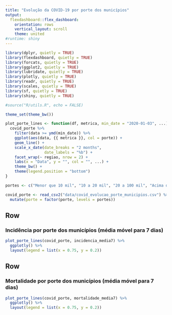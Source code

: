 ```yaml
---
title: "Evolução da COVID-19 por porte dos municípios"
output:
  flexdashboard::flex_dashboard:
    orientation: rows
    vertical_layout: scroll
    theme: united
#runtime: shiny
---
```


<style type="text/css">
.chart-title {
   font-size: 16px;
   font-weight: bold;
}

.value-box .caption {
    font-size: 16px;
}
</style>

```r
library(dplyr, quietly = TRUE)
library(flexdashboard, quietly = TRUE)
library(forcats, quietly = TRUE)
library(ggplot2, quietly = TRUE)
library(lubridate, quietly = TRUE)
library(plotly, quietly = TRUE)
library(readr, quietly = TRUE)
library(scales, quietly = TRUE)
library(sf, quietly = TRUE)
library(shiny, quietly = TRUE)

#source("R/utils.R", echo = FALSE)

theme_set(theme_bw())

plot_porte_lines <- function(df, metrica, min_date = "2020-01-03", ...) {
  covid_porte %>%
    filter(data >= ymd(min_date)) %>%
    ggplot(aes(data, {{ metrica }}, col = porte)) +
    geom_line() +
    scale_x_date(date_breaks = "2 months",
                 date_labels = "%b") +
    facet_wrap(~ regiao, nrow = 2) +
    labs(x = "Data", y = "", col = "", ...) +
    theme_bw() +
    theme(legend.position = "bottom")
}

portes <- c("Menor que 10 mil", "10 a 20 mil", "20 a 100 mil", "Acima de 100 mil")

covid_porte <- read_csv2("data/covid_evolucao_porte_municipios.csv") %>%
  mutate(porte = factor(porte, levels = portes))
```

Row
-----------------------------------------------------------------------

### Incidência por porte dos municípios (média móvel para 7 dias)

```r
plot_porte_lines(covid_porte, incidencia_media7) %>%
  ggplotly() %>%
  layout(legend = list(x = 0.75, y = 0.2))
```

Row
-----------------------------------------------------------------------

### Mortalidade por porte dos municípios (média móvel para 7 dias)

```r
plot_porte_lines(covid_porte, mortalidade_media7) %>%
  ggplotly() %>%
  layout(legend = list(x = 0.75, y = 0.2))
```
